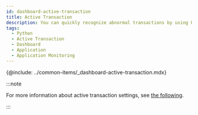 ```yaml
---
id: dashboard-active-transaction
title: Active Transaction
description: You can quickly recognize abnormal transactions by using URLs, SQLs, and HTTP calls of the active transactions, and can analyze the delayed sections in detail through the transaction trace details.
tags:
  - Python
  - Active Transaction
  - Dashboard
  - Application
  - Application Monitoring
---
```


{@include: ../common-items/_dashboard-active-transaction.mdx}

:::note

For more information about active transaction settings, see [the following](active-transactions).

:::
